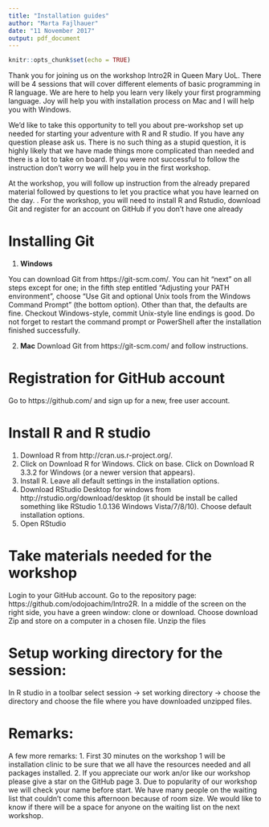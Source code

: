 ```yaml
---
title: "Installation guides"
author: "Marta Fajlhauer"
date: "11 November 2017"
output: pdf_document
---
```


```r
knitr::opts_chunk$set(echo = TRUE)
```

Thank you for joining us on the workshop Intro2R in Queen Mary UoL. There will be 4 sessions that will cover different elements of basic programming in R language. We are here to help you learn very likely your first programming language. Joy will help you with installation process on Mac and I will help you with Windows. 

We'd like to take this opportunity to tell you about pre-workshop set up needed for starting your adventure with R and R studio. If you have any question please ask us. There is no such thing as a stupid question, it is highly likely that we have made things more complicated than needed and there is a lot to take on board. If you were not successful to follow the instruction don't worry we will help you in the first workshop. 


At the workshop, you will follow up instruction from the already prepared material followed by questions to let you practice what you have learned on the day. 
.
For the workshop, you will need to install R and Rstudio, download Git and register for an account on GitHub if you don't have one already

# Installing Git

1. $\textbf{Windows}$

You can download Git from https://git-scm.com/. You can hit "next" on all steps except for one; in the fifth step entitled "Adjusting your PATH environment", choose "Use Git and optional Unix tools from the Windows Command Prompt" (the bottom option). Other than that, the defaults are fine. Checkout Windows-style, commit Unix-style line endings is good.
Do not forget to restart the command prompt or PowerShell after the installation finished successfully. 

2. $\textbf{Mac}$
Download Git from  https://git-scm.com/ and follow instructions. 

# Registration for GitHub account

Go to https://github.com/ and sign up for a new, free user account.

# Install R and R studio

1. Download R from http://cran.us.r-project.org/.
2. Click on Download R for Windows. Click on base. Click on Download R 3.3.2 for Windows (or a newer version that appears).
3. Install R. Leave all default settings in the installation options.
4. Download RStudio Desktop for windows from http://rstudio.org/download/desktop (it should be install be called something like RStudio 1.0.136 Windows Vista/7/8/10). Choose default installation options.
5. Open RStudio

# Take materials needed for the workshop
Login to your GitHub account. Go to the repository page: https://github.com/odojoachim/Intro2R. In a middle of the screen on the right side, you have a green window: clone or download. Choose download Zip and store on a computer in a chosen file. Unzip the files

# Setup working directory for the session:
In R studio in a toolbar select session -> set working directory -> choose the directory and choose the file where you have downloaded unzipped files. 

# Remarks:

A few more remarks: 
1. First 30 minutes on the workshop 1 will be installation clinic to be sure that we all have the resources needed and all packages installed. 
2. If you appreciate our work an/or like our workshop please give a star on the GitHub page
3. Due to popularity of our workshop we will check your name before start. We have many people on the waiting list that couldn't come this afternoon because of room size. We would like to know if there will be a space for anyone on the waiting list on the next workshop. 